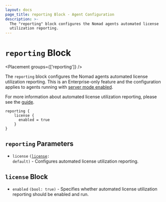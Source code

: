 ```yaml
---
layout: docs
page_title: reporting Block - Agent Configuration
description: >-
  The "reporting" block configures the Nomad agents automated license
  utilization reporting.
---
```


# `reporting` Block

<Placement groups={['reporting']} />

The `reporting` block configures the Nomad agents automated license utilization
reporting. This is an Enterprise-only feature and the configuration applies to
agents running with [server mode enabled][server_mode_enabled].

For more information about automated license utilization reporting, please see the
[guide][automated_license_utilization_reporting].

```hcl
reporting {
    license {
      enabled = true
    }
}
```

## `reporting` Parameters

- `license` <code>([license](#license-block): default)</code> - Configures
  automated license utilization reporting.

## `license` Block

- `enabled` `(bool: true)` - Specifies whether automated license utilization
  reporting should be enabled and run.

[server_mode_enabled]: /nomad/docs/configuration/server#enabled
[automated_license_utilization_reporting]: /nomad/docs/enterprise/license/utilization-reporting
